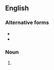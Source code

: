 {{also|reëntry|re-entry}}

==English==

===Alternative forms===
* {{l|en|re-entry}}
* {{l|en|reëntry}}

===Noun===
{{en-noun|~}}

# {{alt form|en|re-entry}}